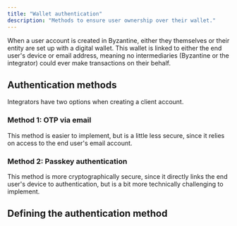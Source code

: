 ```yaml
---
title: "Wallet authentication"
description: "Methods to ensure user ownership over their wallet."
---
```


When a user account is created in Byzantine, either they themselves or their entity are set up with a digital wallet. This wallet is linked to either the end user's device or email address, meaning no intermediaries (Byzantine or the integrator) could ever make transactions on their behalf.

## Authentication methods

Integrators have two options when creating a client account.

### Method 1: OTP via email

This method is easier to implement, but is a little less secure, since it relies on access to the end user's email account.

### Method 2: Passkey authentication

This method is more cryptographically secure, since it directly links the end user's device to authentication, but is a bit more technically challenging to implement.

## Defining the authentication method
